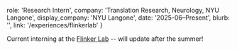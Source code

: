   role: 'Research Intern',
  company: 'Translation Research, Neurology, NYU Langone',
  display_company: 'NYU Langone',
  date: '2025-06–Present',
  blurb: '',
  link: '/experiences/flinkerlab'
}


Current interning at the [Flinker Lab](https://flinkerlab.org/) -- will update after the summer!